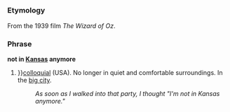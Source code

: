 =={{en}}==

===Etymology===
From the 1939 film ''The Wizard of Oz''.

===Phrase===
'''not in [[Kansas]] anymore'''

# {{idiom}}}}[[colloquial]] (USA).  No longer in quiet and comfortable surroundings.  In the [[big city]].
#: ''As soon as I walked into that party, I thought "I'm not in Kansas anymore."''
